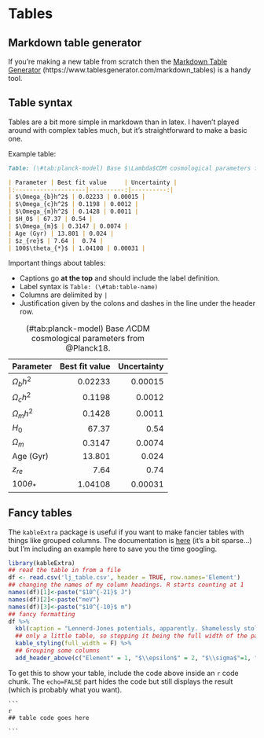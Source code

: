 # Tables {#sec:tables}

Markdown table generator {#sec:md-tab-gen}
------

If you're making a new table from scratch then the [Markdown Table Generator] (https://www.tablesgenerator.com/markdown_tables) is a handy tool.

Table syntax {#sec:tab-syntax}
----------------

Tables are a bit more simple in markdown than in latex. I haven't played around with complex tables much, but it's straightforward to make a basic one.

Example table:

```markdown
Table: (\#tab:planck-model) Base $\Lambda$CDM cosmological parameters from @Planck18. 

| Parameter | Best fit value     | Uncertainty |
|:--------------------|----------:|----------:|
| $\Omega_{b}h^2$ | 0.02233 | 0.00015 |
| $\Omega_{c}h^2$ | 0.1198 | 0.0012 |
| $\Omega_{m}h^2$ | 0.1428 | 0.0011 |
| $H_0$ | 67.37 | 0.54 |
| $\Omega_{m}$ | 0.3147 | 0.0074 |
| Age (Gyr) | 13.801 | 0.024 | 
| $z_{re}$ | 7.64 |  0.74 | 
| 100$\theta_{*}$ | 1.04108 | 0.00031 | 
```

Important things about tables:
 
 * Captions go **at the top** and should include the label definition.
 * Label syntax is `Table: (\#tab:table-name)`
 * Columns are delimited by `|`
 * Justification given by the colons and dashes in the line under the header row.
 
 Table: (\#tab:planck-model) Base $\Lambda$CDM cosmological parameters from @Planck18. 

| Parameter | Best fit value     | Uncertainty |
|:--------------------|----------:|----------:|
| $\Omega_{b}h^2$ | 0.02233 | 0.00015 |
| $\Omega_{c}h^2$ | 0.1198 | 0.0012 |
| $\Omega_{m}h^2$ | 0.1428 | 0.0011 |
| $H_0$ | 67.37 | 0.54 |
| $\Omega_{m}$ | 0.3147 | 0.0074 |
| Age (Gyr) | 13.801 | 0.024 | 
| $z_{re}$ | 7.64 |  0.74 | 
| 100$\theta_{*}$ | 1.04108 | 0.00031 | 

## Fancy tables {#sec:fancy-tables}

The `kableExtra` package is useful if you want to make fancier tables with things like grouped columns. The documentation is [here](https://haozhu233.github.io/kableExtra/bookdown/index.html) (it's a bit sparse...) but I'm including an example here to save you the time googling.


```r
library(kableExtra)
## read the table in from a file
df <- read.csv('lj_table.csv', header = TRUE, row.names='Element')
## changing the names of my column headings. R starts counting at 1
names(df)[1]<-paste("$10^{-21}$ J")
names(df)[2]<-paste("meV")
names(df)[3]<-paste("$10^{-10}$ m")
## fancy formatting
df %>%
  kbl(caption = "Lennerd-Jones potentials, apparently. Shamelessly stolen from Sloan's lecture notes.", align=c('l','c', 'c', 'c')) %>%
  ## only a little table, so stopping it being the full width of the page
  kable_styling(full_width = F) %>%
  ## Grouping some columns
  add_header_above(c("Element" = 1, "$\\epsilon$" = 2, "$\\sigma$"=1, "$r_0$"=1), align=c('l','c', 'c', 'c')) 
```

To get this to show your table, include the code above inside an `r` code chunk. The `echo=FALSE` part hides the code but still displays the result (which is probably what you want).

````verbatim
```
{r echo=FALSE}

## table code goes here

```
````


